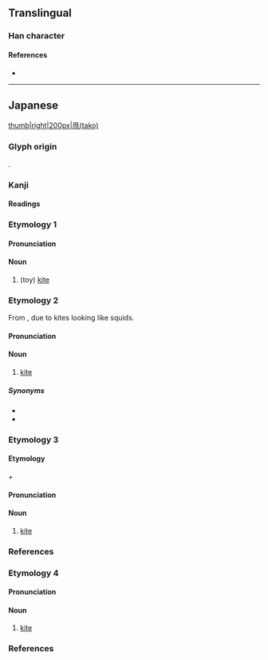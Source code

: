 {{character info/new}}
==Translingual==

===Han character===
{{Han char|rn=16|rad=几|as=03|sn=5|four=|canj=HNLB|ids=⿵⺇巾}}

====References====
* {{Han ref|kx=0134.081|dkj=01749|dj=0299.190|hdz=10276.111|uh=51E7|ud=20967}}

----

==Japanese==
[[file:Takoagetaikai873.JPG|thumb|right|200px|凧(tako)]]

===Glyph origin===
{{ja-etym-kokuji}}.

===Kanji===
{{ja-kanji|grade=n|rs=几03}}

====Readings====
{{ja-readings
|kun=たこ-, いかのぼり-
}}

===Etymology 1===
{{ja-kanjitab|たこ|yomi=k}}

====Pronunciation====
{{ja-pron|たこ|y=k|acc=1|acc_ref=DJR}}

====Noun====
{{ja-noun|たこ}}

# (toy) [[kite]] {{gloss|a tethered object lifted by wind}}

===Etymology 2===
{{ja-kanjitab|yomi=o|alt=紙鳶}}

From {{ja-r|烏賊|いか|[[squid]]}}, due to kites looking like squids.

====Pronunciation====
{{ja-pron|いか|y=k|acc=0|acc_ref=DJR}}

====Noun====
{{ja-noun|いか}}

# {{lb|ja|Kansai}} [[kite]]

=====Synonyms=====
* {{ja-r|凧|たこ}}
* {{ja-r|いかのぼり}}

===Etymology 3===
{{ja-kanjitab|いかのぼり|yomi=k}}

====Etymology====
{{ja-r|烏賊|いか|[[squid]]}} + {{ja-r|幟|のぼり|[[flag]]; [[banner]]}}

====Pronunciation====
{{ja-pron|いかのぼり|y=k|acc=3|acc_ref=DJR}}

====Noun====
{{ja-noun|いかのぼり}}

# [[kite]]

===References===
<references/>

===Etymology 4===
{{ja-kanjitab|はた|yomi=k}}

====Pronunciation====
{{ja-pron|はた|y=k|acc=2|acc_ref=DJR}}

====Noun====
{{ja-noun|はた}}

# [[kite]]

===References===
<references/>
